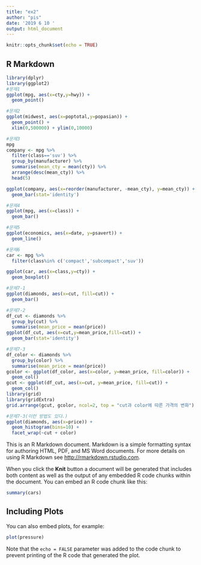 ```yaml
---
title: "ex2"
author: "pis"
date: '2019 6 10 '
output: html_document
---
```


```r
knitr::opts_chunk$set(echo = TRUE)
```

## R Markdown

```r
library(dplyr)
library(ggplot2)
#문제1
ggplot(mpg, aes(x=cty,y=hwy)) +
  geom_point()

#문제2
ggplot(midwest, aes(x=poptotal,y=popasian)) +
  geom_point() +
  xlim(0,500000) + ylim(0,10000)

#문제3
mpg
company <- mpg %>%
  filter(class=='suv') %>%
  group_by(manufacturer) %>%
  summarise(mean_cty = mean(cty)) %>%
  arrange(desc(mean_cty)) %>%
  head(5)

ggplot(company, aes(x=reorder(manufacturer, -mean_cty), y=mean_cty)) +
  geom_bar(stat='identity')

#문제4
ggplot(mpg, aes(x=class)) +
  geom_bar()

#문제5
ggplot(economics, aes(x=date, y=psavert)) +
  geom_line()

#문제6
car <- mpg %>%
  filter(class%in% c('compact','subcompact','suv'))

ggplot(car, aes(x=class,y=cty)) +
  geom_boxplot()

#문제7-1
ggplot(diamonds, aes(x=cut, fill=cut)) +
  geom_bar()

#문제7-2
df_cut <- diamonds %>%
  group_by(cut) %>%
  summarise(mean_price = mean(price))
ggplot(df_cut, aes(x=cut,y=mean_price,fill=cut)) +
  geom_bar(stat='identity')

#문제7-3
df_color <- diamonds %>%
  group_by(color) %>%
  summarise(mean_price = mean(price)) 
gcolor <- ggplot(df_color, aes(x=color, y=mean_price, fill=color)) +
  geom_col()
gcut <- ggplot(df_cut, aes(x=cut, y=mean_price, fill=cut)) +
  geom_col()
library(grid)
library(gridExtra)
grid.arrange(gcut, gcolor, ncol=2, top = "cut과 color에 따른 가격의 변화")

#문제7-3(이런 방법도 있다.)
ggplot(diamonds, aes(x=price)) +
  geom_histogram(bins=10) +
  facet_wrap(~cut + color)

```


This is an R Markdown document. Markdown is a simple formatting syntax for authoring HTML, PDF, and MS Word documents. For more details on using R Markdown see <http://rmarkdown.rstudio.com>.

When you click the **Knit** button a document will be generated that includes both content as well as the output of any embedded R code chunks within the document. You can embed an R code chunk like this:

```r
summary(cars)
```

## Including Plots

You can also embed plots, for example:

```r
plot(pressure)
```

Note that the `echo = FALSE` parameter was added to the code chunk to prevent printing of the R code that generated the plot.
